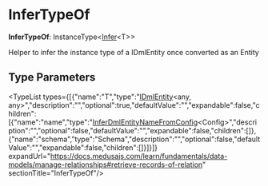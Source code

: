 
# InferTypeOf

 **InferTypeOf**: InstanceType&#60;[Infer](../types.DmlTypes.Infer/page.mdx)&#60;T&#62;&#62;

Helper to infer the instance type of a IDmlEntity once converted as an Entity

## Type Parameters

<TypeList types={[{"name":"T","type":"[IDmlEntity](../../interfaces/types.DmlTypes.IDmlEntity/page.mdx)&#60;any, any&#62;","description":"","optional":true,"defaultValue":"","expandable":false,"children":[{"name":"name","type":"[InferDmlEntityNameFromConfig](../types.DmlTypes.InferDmlEntityNameFromConfig/page.mdx)&#60;Config&#62;","description":"","optional":false,"defaultValue":"","expandable":false,"children":[]},{"name":"schema","type":"Schema","description":"","optional":false,"defaultValue":"","expandable":false,"children":[]}]}]} expandUrl="https://docs.medusajs.com/learn/fundamentals/data-models/manage-relationships#retrieve-records-of-relation" sectionTitle="InferTypeOf"/>
